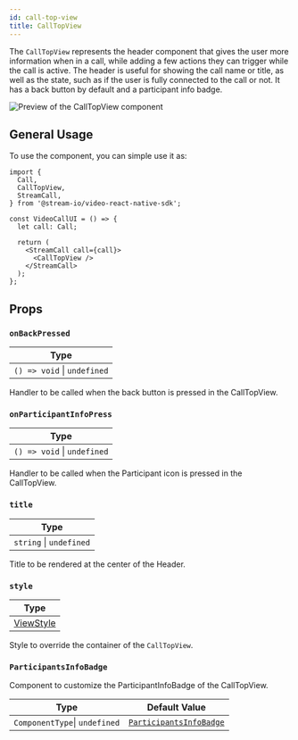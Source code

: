 ```yaml
---
id: call-top-view
title: CallTopView
---
```


The `CallTopView` represents the header component that gives the user more information when in a call, while adding a few actions they can trigger while the call is active. The header is useful for showing the call name or title, as well as the state, such as if the user is fully connected to the call or not.
It has a back button by default and a participant info badge.

![Preview of the CallTopView component](../../assets/04-ui-components/call/call-top-view/call-top-view.png)

## General Usage

To use the component, you can simple use it as:

```tsx {12}
import {
  Call,
  CallTopView,
  StreamCall,
} from '@stream-io/video-react-native-sdk';

const VideoCallUI = () => {
  let call: Call;

  return (
    <StreamCall call={call}>
      <CallTopView />
    </StreamCall>
  );
};
```

## Props

### `onBackPressed`

| Type                        |
| --------------------------- |
| `() => void` \| `undefined` |

Handler to be called when the back button is pressed in the CallTopView.

### `onParticipantInfoPress`

| Type                        |
| --------------------------- |
| `() => void` \| `undefined` |

Handler to be called when the Participant icon is pressed in the CallTopView.

### `title`

| Type                    |
| ----------------------- |
| `string` \| `undefined` |

Title to be rendered at the center of the Header.

### `style`

| Type                                                       |
| ---------------------------------------------------------- |
| [ViewStyle](https://reactnative.dev/docs/view-style-props) |

Style to override the container of the `CallTopView`.

### `ParticipantsInfoBadge`

Component to customize the ParticipantInfoBadge of the CallTopView.

| Type                          | Default Value                                                                                                                                                         |
| ----------------------------- | --------------------------------------------------------------------------------------------------------------------------------------------------------------------- |
| `ComponentType`\| `undefined` | [`ParticipantsInfoBadge`](https://github.com/GetStream/stream-video-js/blob/main/packages/react-native-sdk/src/components/Call/CallTopView/ParticipantsInfoBadge.tsx) |
